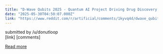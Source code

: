 ```yaml
---
title: "D-Wave Qubits 2025 - Quantum AI Project Driving Drug Discovery, Dr. Tateno, Japan Tobacco"
date: "2025-05-30T04:50:07.000Z"
link: "https://www.reddit.com/r/artificial/comments/1kyvq4d/dwave_qubits_2025_quantum_ai_project_driving_drug/"
---
```


submitted by    /u/donutloop  
 [link]   [comments]

[Read more](https://www.reddit.com/r/artificial/comments/1kyvq4d/dwave_qubits_2025_quantum_ai_project_driving_drug/)
